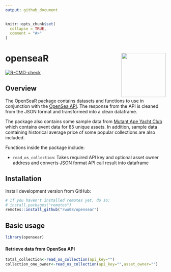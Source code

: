 ```yaml
---
output: github_document
---
```


<!-- README.md is generated from README.Rmd. Please edit that file -->

```r
knitr::opts_chunk$set(
  collapse = TRUE,
  comment = "#>"
)
```

# openseaR <img src="hex.png" align="right" height="139" />

<!-- badges: start -->
[![R-CMD-check](https://github.com/rwu08/opensear/workflows/R-CMD-check/badge.svg)](https://github.com/rwu08/opensear/actions)
<!-- badges: end -->

## Overview 

The OpenSeaR package contains datasets and functions to use in conjunction with the [OpenSea API](https://docs.opensea.io/reference/api-overview). The response from the API is cleaned from the JSON format and transformed into a clean dataframe. 

The package also contains some sample data from [Mutant Ape Yacht Club](https://opensea.io/collection/mutant-ape-yacht-club) which contains event data for 85 unique assets. In addition, sample data containing historical average price of some popular collections are also included. 

Functions inside the package include:

* `read_os_collection`: Takes required API key and optional asset owner address and converts JSON format API call result into dataframe

## Installation 

Install development version from GitHub: 

```r
# If you haven't installed remotes yet, do so:
# install.packages("remotes")
remotes::install_github("rwu08/opensear")

```


## Basic usage


```r
library(opensear)
```


#### Retrieve data from OpenSea API 


```r
total_collection<-read_os_collection(api_key="")
collection_one_owner<-read_os_collection(api_key="",asset_owner="")
```
